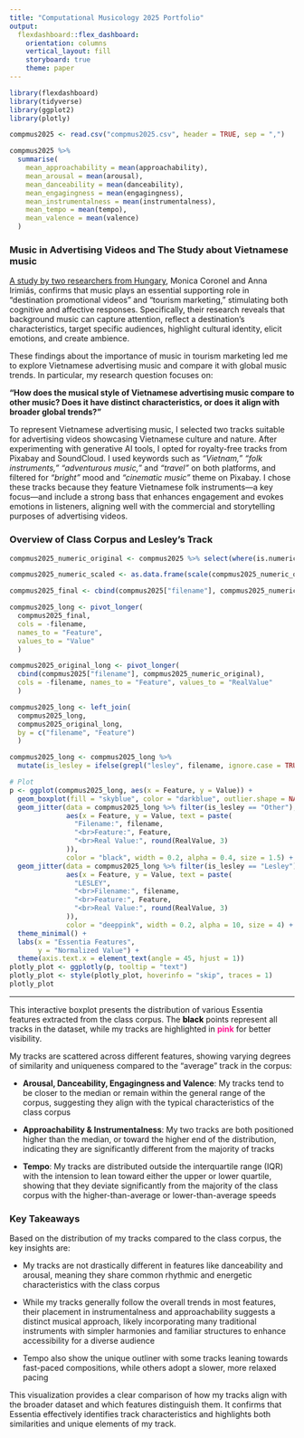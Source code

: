 ```yaml
---
title: "Computational Musicology 2025 Portfolio"
output: 
  flexdashboard::flex_dashboard:
    orientation: columns
    vertical_layout: fill
    storyboard: true
    theme: paper
---
```


```r
library(flexdashboard)
library(tidyverse)
library(ggplot2)
library(plotly)

compmus2025 <- read.csv("compmus2025.csv", header = TRUE, sep = ",")

compmus2025 %>%
  summarise(
    mean_approachability = mean(approachability),
    mean_arousal = mean(arousal), 
    mean_danceability = mean(danceability), 
    mean_engagingness = mean(engagingness),
    mean_instrumentalness = mean(instrumentalness),
    mean_tempo = mean(tempo),
    mean_valence = mean(valence)
  )
```


### Music in Advertising Videos and The Study about Vietnamese music

[A study by two researchers from Hungary](https://www.emerald.com/insight/content/doi/10.1108/cbth-11-2021-0265/full/html), Monica Coronel and Anna Irimiás, confirms that music plays an essential supporting role in “destination promotional videos” and “tourism marketing,” stimulating both cognitive and affective responses. Specifically, their research reveals that background music can capture attention, reflect a destination’s characteristics, target specific audiences, highlight cultural identity, elicit emotions, and create ambience.

These findings about the importance of music in tourism marketing led me to explore Vietnamese advertising music and compare it with global music trends. In particular, my research question focuses on:

**“How does the musical style of Vietnamese advertising music compare to other music? Does it have distinct characteristics, or does it align with broader global trends?”**

To represent Vietnamese advertising music, I selected two tracks suitable for advertising videos showcasing Vietnamese culture and nature. After experimenting with generative AI tools, I opted for royalty-free tracks from Pixabay and SoundCloud. I used keywords such as *“Vietnam,” “folk instruments,” “adventurous music,”* and *“travel”* on both platforms, and filtered for *“bright”* mood and *“cinematic music”* theme on Pixabay. I chose these tracks because they feature Vietnamese folk instruments—a key focus—and include a strong bass that enhances engagement and evokes emotions in listeners, aligning well with the commercial and storytelling purposes of advertising videos.


### Overview of Class Corpus and Lesley's Track

```r
compmus2025_numeric_original <- compmus2025 %>% select(where(is.numeric))

compmus2025_numeric_scaled <- as.data.frame(scale(compmus2025_numeric_original))

compmus2025_final <- cbind(compmus2025["filename"], compmus2025_numeric_scaled)

compmus2025_long <- pivot_longer(
  compmus2025_final, 
  cols = -filename, 
  names_to = "Feature", 
  values_to = "Value"
  )

compmus2025_original_long <- pivot_longer(
  cbind(compmus2025["filename"], compmus2025_numeric_original), 
  cols = -filename, names_to = "Feature", values_to = "RealValue"
  )

compmus2025_long <- left_join(
  compmus2025_long, 
  compmus2025_original_long, 
  by = c("filename", "Feature")
  )

compmus2025_long <- compmus2025_long %>%
  mutate(is_lesley = ifelse(grepl("lesley", filename, ignore.case = TRUE), "Lesley", "Other"))

# Plot
p <- ggplot(compmus2025_long, aes(x = Feature, y = Value)) +
  geom_boxplot(fill = "skyblue", color = "darkblue", outlier.shape = NA) + 
  geom_jitter(data = compmus2025_long %>% filter(is_lesley == "Other"), 
              aes(x = Feature, y = Value, text = paste(
                "Filename:", filename, 
                "<br>Feature:", Feature, 
                "<br>Real Value:", round(RealValue, 3)
              )),
              color = "black", width = 0.2, alpha = 0.4, size = 1.5) +  
  geom_jitter(data = compmus2025_long %>% filter(is_lesley == "Lesley"), 
              aes(x = Feature, y = Value, text = paste(
                "LESLEY",
                "<br>Filename:", filename, 
                "<br>Feature:", Feature, 
                "<br>Real Value:", round(RealValue, 3)
              )),
              color = "deeppink", width = 0.2, alpha = 10, size = 4) +  
  theme_minimal() +
  labs(x = "Essentia Features",
       y = "Normalized Value") +
  theme(axis.text.x = element_text(angle = 45, hjust = 1))
plotly_plot <- ggplotly(p, tooltip = "text")
plotly_plot <- style(plotly_plot, hoverinfo = "skip", traces = 1)
plotly_plot
```

***
This interactive boxplot presents the distribution of various Essentia features extracted from the class corpus. The <span style="color:black"><b>black</b></span> points represent all tracks in the dataset, while my tracks are highlighted in <span style="color:deeppink"><b>pink</b></span> for better visibility.

My tracks are scattered across different features, showing varying degrees of similarity and uniqueness compared to the "average" track in the corpus:

- **Arousal, Danceability, Engagingness and Valence**: My tracks tend to be closer to the median or remain within the general range of the corpus, suggesting they align with the typical characteristics of the class corpus

- **Approachability & Instrumentalness**: My two tracks are both positioned higher than the median, or  toward the higher end of the distribution, indicating they are significantly different from the majority of tracks

- **Tempo**: My tracks are distributed outside the interquartile range (IQR) with the intension to lean toward either the upper or lower quartile, showing that they deviate significantly from the majority of the class corpus with the higher-than-average or lower-than-average speeds


### Key Takeaways
Based on the distribution of my tracks compared to the class corpus, the key insights are:

- My tracks are not drastically different in features like danceability and arousal, meaning they share common rhythmic and energetic characteristics with the class corpus

- While my tracks generally follow the overall trends in most features, their placement in instrumentalness and approachability suggests a distinct musical approach, likely incorporating many traditional instruments with simpler harmonies and familiar structures to enhance accessibility for a diverse audience

- Tempo also show the unique outliner with some tracks leaning towards fast-paced compositions, while others adopt a slower, more relaxed pacing

This visualization provides a clear comparison of how my tracks align with the broader dataset and which features distinguish them. It confirms that Essentia effectively identifies track characteristics and highlights both similarities and unique elements of my track.



